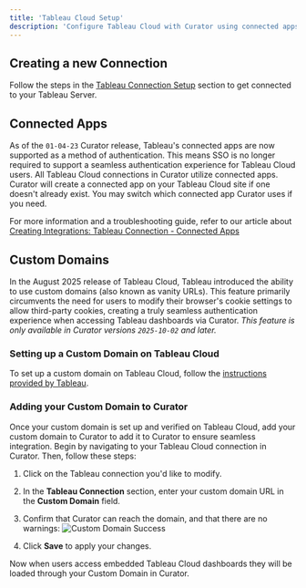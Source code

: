 ---
title: 'Tableau Cloud Setup'
description: 'Configure Tableau Cloud with Curator using connected apps for secure authentication and seamless dashboard integration.'
---


## Creating a new Connection

Follow the steps in the
[Tableau Connection Setup](https://curator.interworks.com/page/kb/setuptableau-connection/rest-api-integration/1089)
section to get connected to your Tableau Server.

## Connected Apps

As of the `01-04-23` Curator release, Tableau's connected apps are now supported as a method of authentication.
This means SSO is no longer required to support a seamless authentication experience for Tableau Cloud users.  All
Tableau Cloud connections in Curator utilize connected apps.  Curator will create a connected app on your Tableau Cloud
site if one doesn't already exist.  You may switch which connected app Curator uses if you need.

For more information and a troubleshooting guide, refer to our article about
 [Creating Integrations: Tableau Connection - Connected Apps](https://curator.interworks.com/page/kb/creating-integrations/tableau-connection/embed-authentication/3983)

## Custom Domains

In the August 2025 release of Tableau Cloud, Tableau introduced the ability to use custom domains (also known as vanity
URLs). This feature primarily circumvents the need for users to modify their browser's cookie settings to allow
third-party cookies, creating a truly seamless authentication experience when accessing Tableau dashboards via Curator.
_This feature is only available in Curator versions `2025-10-02` and later._

### Setting up a Custom Domain on Tableau Cloud

To set up a custom domain on Tableau Cloud, follow the [instructions provided by Tableau](https://help.tableau.com/current/online/en-us/custom_domain.htm).

### Adding your Custom Domain to Curator

Once your custom domain is set up and verified on Tableau Cloud, add your custom domain to Curator  to add it to Curator
to ensure seamless integration.  Begin by navigating to your Tableau Cloud connection in Curator.  Then, follow these
steps:

1. <BackendNavPath
    levelOne="Integrations"
    levelTwo="Connections"
    /> Click on the Tableau connection you'd like to modify.

2. In the **Tableau Connection** section, enter your custom domain URL in the **Custom Domain** field.
3. Confirm that Curator can reach the domain, and that there are no warnings:
    ![Custom Domain Success](/docs_assets/images/creating_integrations/tableau_connection/successful_custom_domain.png)
4. Click **Save** to apply your changes.

Now when users access embedded Tableau Cloud dashboards they will be loaded through your Custom Domain in Curator.
